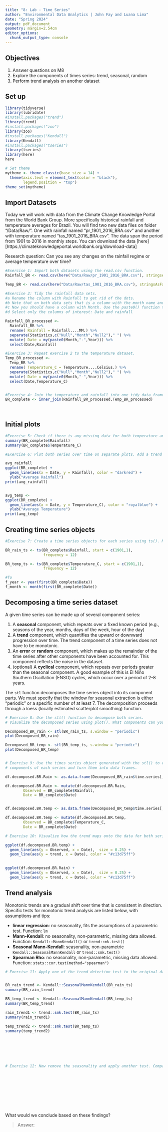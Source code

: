 ```yaml
---
title: "8: Lab - Time Series"
author: "Environmental Data Analytics | John Fay and Luana Lima"
date: "Spring 2024"
output: pdf_document
geometry: margin=2.54cm
editor_options: 
  chunk_output_type: console
---
```


## Objectives
1. Answer questions on M8
2. Explore the components of times series: trend, seasonal, random
3. Perform trend analysis on another dataset

## Set up

```r

library(tidyverse)
library(lubridate)
#install.packages("trend")
library(trend)
#install.packages("zoo")
library(zoo)
#install.packages("Kendall")
library(Kendall)
#install.packages("tseries")
library(tseries)
library(here)
here

# Set theme
mytheme <- theme_classic(base_size = 14) +
  theme(axis.text = element_text(color = "black"), 
        legend.position = "top")
theme_set(mytheme)
```

## Import Datasets

Today we will work with data from the Climate Change Knowledge Portal from the World Bank Group. More specifically historical rainfall and temperature averages for Brazil. You will find two new data files on folder "/Data/Raw/". One with rainfall named "pr_1901_2016_BRA.csv" and another with temperature named "tas_1901_2016_BRA.csv". The data span the period from 1901 to 2016 in monthly steps. You can download the data [here][https://climateknowledgeportal.worldbank.org/download-data]

Research question: Can you see any changes on the rainfall regime or average temperature over time?

```r
#Exercise 1: Import both datasets using the read.csv function.
Rainfall_BR <- read.csv(here("Data/Raw/pr_1901_2016_BRA.csv"), stringsAsFactors = TRUE)

Temp_BR <- read.csv(here("Data/Raw/tas_1901_2016_BRA.csv"), stringsAsFactors = TRUE)

#Exercise 2: Tidy the rainfall data sets.
#a Rename the column with Rainfall to get rid of the dots.
#b Note that on both data sets that is a column with the month name and average. Convert it to a Month column by separating the string, i.e., month in one column and the word "Average" on another. Hint: use the separate() function in the pipe.
#c Now you should have a column with Month. Use the paste0() function to paste month and year together and create a date object.
#d Select only the columns of interest: Date and rainfall

Rainfall_BR_processed <-
  Rainfall_BR %>% 
  rename( Rainfall = Rainfall....MM.) %>% 
  separate(Statistics,c("Null","Month","Null2")," ") %>% 
  mutate( Date = my(paste0(Month,"-",Year))) %>% 
  select(Date,Rainfall)

#Exercise 3: Repeat exercise 2 to the temperature dataset.
Temp_BR_processed <-
  Temp_BR %>% 
  rename( Temperature_C = Temperature....Celsius.) %>% 
  separate(Statistics,c("Null","Month","Null2")," ") %>% 
  mutate( Date = my(paste0(Month,"-",Year))) %>% 
  select(Date,Temperature_C)  


#Exercise 4: Join the temperature and rainfall into one tidy data frame with 3 columns: Date, Rainfall and Temperature.
BR_complete <- inner_join(Rainfall_BR_processed,Temp_BR_processed)
  
           
```


## Initial plots

```r

#Exercise 5: Check if there is any missing data for both temperature and rainfall series.
summary(BR_complete$Rainfall)
summary(BR_complete$Temperature_C)

#Exercise 6: Plot both series over time on separate plots. Add a trend line using geom_smooth(). Can you say something about the trend just by visualizing the data?

avg_rainfall
ggplot(BR_complete) +
  geom_line(aes(x = Date, y = Rainfall), color = "darkred") +
  ylab("Average Rainfall") 
print(avg_rainfall)


avg_temp <-
ggplot(BR_complete) +
  geom_line(aes(x = Date, y = Temperature_C), color = "royalblue") +
  ylab("Average Temperature") 
print(avg_temp)


```

## Creating time series objects

```r
#Exercise 7: Create a time series objects for each series using ts(). Make sure you specify the starting point and frequency.

BR_rain_ts <- ts(BR_complete$Rainfall, start = c(1901,1),
                 frequency = 12)

BR_temp_ts <- ts(BR_complete$Temperature_C, start = c(1901,1),
                 frequency = 12)

#To
f_year <- year(first(BR_complete$Date))
f_month <- month(first(BR_complete$Date))

```


## Decomposing a time series dataset

A given time series can be made up of several component series: 

1. A **seasonal** component, which repeats over a fixed known period (e.g., seasons of the year, months, days of the week, hour of the day)
2. A **trend** component, which quantifies the upward or downward progression over time. The trend component of a time series does not have to be monotonic.
3. An **error** or **random** component, which makes up the remainder of the time series after other components have been accounted for. This component reflects the noise in the dataset. 
4. (optional) A **cyclical** component, which repeats over periods greater than the seasonal component. A good example of this is El Niño Southern Oscillation (ENSO) cycles, which occur over a period of 2-8 years.


The `stl` function decomposes the time series object into its component parts. We must specify that the window for seasonal extraction is either "periodic" or a specific number of at least 7. The decomposition proceeds through a loess (locally estimated scatterplot smoothing) function.

```r

# Exercise 8: Use the stl() function to decompose both series. 
# Visualize the decomposed series using plot(). What components can you identify?

Decomposed_BR_rain <- stl(BR_rain_ts, s.window = "periodic")
plot(Decomposed_BR_rain)

Decomposed_BR_temp <- stl(BR_temp_ts, s.window = "periodic")
plot(Decomposed_BR_temp)


# Exercise 9: Use the times series object generated with the stl() to extract the 
# components of each series and turn them into data frames.

df.decomposed.BR.Rain <- as.data.frame(Decomposed_BR_rain$time.series[,1:3])

df.decomposed.BR.Rain <- mutate(df.decomposed.BR.Rain,
        Observed = BR_complete$Rainfall,     
        Date = BR_complete$Date)


df.decomposed.BR.temp <- as.data.frame(Decomposed_BR_temp$time.series[,1:3])

df.decomposed.BR.temp <- mutate(df.decomposed.BR.temp,
        Observed = BR_complete$Temperature_C,     
        Date = BR_complete$Date)

# Exercise 10: Visualize how the trend maps onto the data for both series

ggplot(df.decomposed.BR.temp) +
  geom_line(aes(y = Observed, x = Date),  size = 0.25) +
  geom_line(aes(y = trend, x = Date), color = "#c13d75ff")
  

ggplot(df.decomposed.BR.Rain) +
  geom_line(aes(y = Observed, x = Date),  size = 0.25) +
  geom_line(aes(y = trend, x = Date), color = "#c13d75ff")


```


## Trend analysis

Monotonic trends are a gradual shift over time that is consistent in direction. Specific tests for monotonic trend analysis are listed below, with assumptions and tips: 

* **linear regression**: no seasonality, fits the assumptions of a parametric test. Function: `lm`
* **Mann-Kendall**: no seasonality, non-parametric, missing data allowed. Function: `Kendall::MannKendall()` or `trend::mk.test()`
* **Seasonal Mann-Kendall**: seasonality, non-parametric `Kendall::SeasonalMannKendall` or `trend::smk.test()`
* **Spearman Rho**: no seasonality, non-parametric, missing data allowed. Function: `stats::cor.test(method="spearman")`


```r

# Exercise 11: Apply one of the trend detection test to the original data set. Remember that the data has seasonal component, which test can be applied in this case?


BR_rain_trend <- Kendall::SeasonalMannKendall(BR_rain_ts)
summary(BR_rain_trend)

BR_temp_trend <- Kendall::SeasonalMannKendall(BR_temp_ts)
summary(BR_temp_trend)

rain_trend1 <- trend::smk.test(BR_rain_ts)
summary(rain_trend1)

temp_trend2 <- trend::smk.test(BR_temp_ts)
summary(temp_trend2)







# Exercise 12: Now remove the seasonality and apply another test. Compare the results with what you obtained on Exercise 9.











```

What would we conclude based on these findings? 

> Answer:


